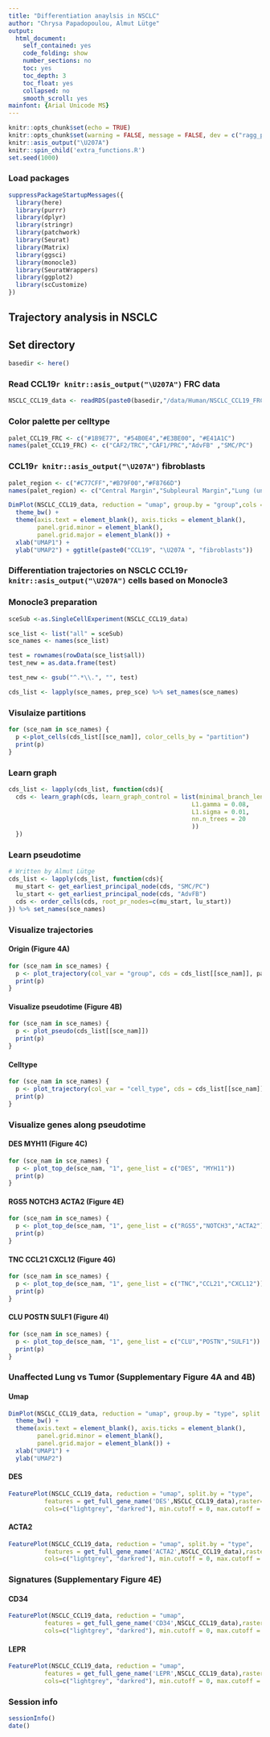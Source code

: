 ```yaml
---
title: "Differentiation anaylsis in NSCLC"
author: "Chrysa Papadopoulou, Almut Lütge"
output:
  html_document:
    self_contained: yes
    code_folding: show
    number_sections: no
    toc: yes
    toc_depth: 3
    toc_float: yes
    collapsed: no
    smooth_scroll: yes
mainfont: {Arial Unicode MS}
---
```


```r
knitr::opts_chunk$set(echo = TRUE)
knitr::opts_chunk$set(warning = FALSE, message = FALSE, dev = c("ragg_png", "cairo_pdf"))
knitr::asis_output("\U207A")
knitr::spin_child('extra_functions.R')
set.seed(1000)
```

### Load packages
```r
suppressPackageStartupMessages({
  library(here)
  library(purrr)
  library(dplyr)
  library(stringr)
  library(patchwork)
  library(Seurat)
  library(Matrix)
  library(ggsci)
  library(monocle3)
  library(SeuratWrappers)
  library(ggplot2)
  library(scCustomize)
})
```

## **Trajectory analysis in NSCLC**

## Set directory
```r
basedir <- here()
```

### Read CCL19`r knitr::asis_output("\U207A")` FRC data
```r
NSCLC_CCL19_data <- readRDS(paste0(basedir,"/data/Human/NSCLC_CCL19_FRCs_CAFs.rds"))
```

### Color palette per celltype
```r
palet_CCL19_FRC <- c("#1B9E77", "#54B0E4","#E3BE00", "#E41A1C")
names(palet_CCL19_FRC) <- c("CAF2/TRC","CAF1/PRC","AdvFB" ,"SMC/PC")
```

### CCL19`r knitr::asis_output("\U207A")` fibroblasts
```r
palet_region <- c("#C77CFF","#B79F00","#F8766D")
names(palet_region) <- c("Central Margin","Subpleural Margin","Lung (unaffected)")

DimPlot(NSCLC_CCL19_data, reduction = "umap", group.by = "group",cols = palet_region)+
  theme_bw() +
  theme(axis.text = element_blank(), axis.ticks = element_blank(),
        panel.grid.minor = element_blank(),
        panel.grid.major = element_blank()) +
  xlab("UMAP1") +
  ylab("UMAP2") + ggtitle(paste0("CCL19", "\U207A ", "fibroblasts"))

```


### **Differentiation trajectories on NSCLC CCL19`r knitr::asis_output("\U207A")` cells based on Monocle3**

### Monocle3 preparation
```r
sceSub <-as.SingleCellExperiment(NSCLC_CCL19_data)

sce_list <- list("all" = sceSub)
sce_names <- names(sce_list)

test = rownames(rowData(sce_list$all))
test_new = as.data.frame(test)

test_new <- gsub("^.*\\.", "", test)

cds_list <- lapply(sce_names, prep_sce) %>% set_names(sce_names)
```

### Visulaize partitions
```r
for (sce_nam in sce_names) {
  p <-plot_cells(cds_list[[sce_nam]], color_cells_by = "partition")
  print(p)
}
```

### Learn graph
```r
cds_list <- lapply(cds_list, function(cds){
  cds <- learn_graph(cds, learn_graph_control = list(minimal_branch_len = 30,
                                                   L1.gamma = 0.08,
                                                   L1.sigma = 0.01,
                                                   nn.n_trees = 20
                                                   )) 
  })
```

### Learn pseudotime
```r
# Written by Almut Lütge
cds_list <- lapply(cds_list, function(cds){
  mu_start <- get_earliest_principal_node(cds, "SMC/PC")
  lu_start <- get_earliest_principal_node(cds, "AdvFB")
  cds <- order_cells(cds, root_pr_nodes=c(mu_start, lu_start))
}) %>% set_names(sce_names)

```

### Visualize trajectories {.tabset}
#### Origin (Figure 4A)
```r
for (sce_nam in sce_names) {
  p <- plot_trajectory(col_var = "group", cds = cds_list[[sce_nam]], palet_region)
  print(p)
}
```

#### Visualize pseudotime (Figure 4B)
```r
for (sce_nam in sce_names) {
  p <- plot_pseudo(cds_list[[sce_nam]])
  print(p)
}
```

#### Celltype
```r
for (sce_nam in sce_names) {
  p <- plot_trajectory(col_var = "cell_type", cds = cds_list[[sce_nam]], palet_CCL19_FRC)
  print(p)
}
```

### Visualize genes along pseudotime {.tabset}
#### DES MYH11 (Figure 4C)
```r
for (sce_nam in sce_names) {
  p <- plot_top_de(sce_nam, "1", gene_list = c("DES", "MYH11"))
  print(p)
}
```

#### RGS5 NOTCH3 ACTA2 (Figure 4E)
```r
for (sce_nam in sce_names) {
  p <- plot_top_de(sce_nam, "1", gene_list = c("RGS5","NOTCH3","ACTA2"))
  print(p)
}
```

#### TNC CCL21 CXCL12 (Figure 4G)
```r
for (sce_nam in sce_names) {
  p <- plot_top_de(sce_nam, "1", gene_list = c("TNC","CCL21","CXCL12"))
  print(p)
}
```

#### CLU POSTN SULF1 (Figure 4I)
```r
for (sce_nam in sce_names) {
  p <- plot_top_de(sce_nam, "1", gene_list = c("CLU","POSTN","SULF1"))
  print(p)
}
```

### Unaffected Lung vs Tumor (Supplementary Figure 4A and 4B) {.tabset}
#### Umap
```r
DimPlot(NSCLC_CCL19_data, reduction = "umap", group.by = "type", split.by = "type")+
  theme_bw() +
  theme(axis.text = element_blank(), axis.ticks = element_blank(),
        panel.grid.minor = element_blank(),
        panel.grid.major = element_blank()) +
  xlab("UMAP1") +
  ylab("UMAP2")
```

#### DES
```r
FeaturePlot(NSCLC_CCL19_data, reduction = "umap", split.by = "type",
          features = get_full_gene_name('DES',NSCLC_CCL19_data),raster=FALSE,
          cols=c("lightgrey", "darkred"), min.cutoff = 0, max.cutoff = 4.5)
```

#### ACTA2
```r
FeaturePlot(NSCLC_CCL19_data, reduction = "umap", split.by = "type",
          features = get_full_gene_name('ACTA2',NSCLC_CCL19_data),raster=FALSE,
          cols=c("lightgrey", "darkred"), min.cutoff = 0, max.cutoff = 4.5)
```


### Signatures (Supplementary Figure 4E) {.tabset}
#### CD34
```r
FeaturePlot(NSCLC_CCL19_data, reduction = "umap", 
          features = get_full_gene_name('CD34',NSCLC_CCL19_data),raster=FALSE,
          cols=c("lightgrey", "darkred"), min.cutoff = 0, max.cutoff = 4.5) + ggtitle("CD34")
```

#### LEPR
```r
FeaturePlot(NSCLC_CCL19_data, reduction = "umap", 
          features = get_full_gene_name('LEPR',NSCLC_CCL19_data),raster=FALSE,
          cols=c("lightgrey", "darkred"), min.cutoff = 0, max.cutoff = 4.5) + ggtitle("LEPR")
```


### Session info
```r
sessionInfo()
date()
```